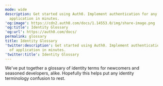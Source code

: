 ```yaml
---
mode: wide
description: Get started using Auth0. Implement authentication for any kind of
  application in minutes.
'og:image': https://cdn2.auth0.com/docs/1.14553.0/img/share-image.png
'og:title': Identity Glossary
'og:url': https://auth0.com/docs/
permalink: glossary
title: Identity Glossary
'twitter:description': Get started using Auth0. Implement authentication for any kind
  of application in minutes.
'twitter:title': Identity Glossary
---
```



We've put together a glossary of identity terms for newcomers and seasoned developers, alike. Hopefully this helps put any identity terminology confusion to rest.
​
<GlossaryPage/>

